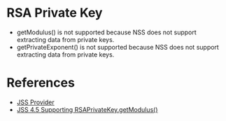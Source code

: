 = RSA Private Key =

* getModulus() is not supported because NSS does not support extracting data from private keys.
* getPrivateExponent() is not supported because NSS does not support extracting data from private keys.

= References =

* [[JSS Provider]]
* [[JSS 4.5 Supporting RSAPrivateKey.getModulus()]]